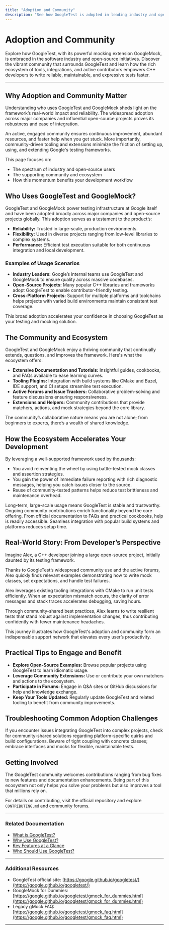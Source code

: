 ```yaml
---
title: "Adoption and Community"
description: "See how GoogleTest is adopted in leading industry and open-source projects, and discover the active community and tooling ecosystem that accelerates C++ development."
---
```


# Adoption and Community

Explore how GoogleTest, with its powerful mocking extension GoogleMock, is embraced in the software industry and open-source initiatives. Discover the vibrant community that surrounds GoogleTest and learn how the rich ecosystem of tools, integrations, and active contributors empowers C++ developers to write reliable, maintainable, and expressive tests faster.

---

## Why Adoption and Community Matter

Understanding who uses GoogleTest and GoogleMock sheds light on the framework’s real-world impact and reliability. The widespread adoption across major companies and influential open-source projects proves its robustness and ease of integration.

An active, engaged community ensures continuous improvement, abundant resources, and faster help when you get stuck. More importantly, community-driven tooling and extensions minimize the friction of setting up, using, and extending Google's testing frameworks.

This page focuses on:

- The spectrum of industry and open-source users
- The supporting community and ecosystem
- How this momentum benefits your development workflow

## Who Uses GoogleTest and GoogleMock?

GoogleTest and GoogleMock power testing infrastructure at Google itself and have been adopted broadly across major companies and open-source projects globally. This adoption serves as a testament to the product’s:

- **Reliability:** Trusted in large-scale, production environments.
- **Flexibility:** Used in diverse projects ranging from low-level libraries to complex systems.
- **Performance:** Efficient test execution suitable for both continuous integration and local development.

### Examples of Usage Scenarios

- **Industry Leaders:** Google’s internal teams use GoogleTest and GoogleMock to ensure quality across massive codebases.
- **Open-Source Projects:** Many popular C++ libraries and frameworks adopt GoogleTest to enable contributor-friendly testing.
- **Cross-Platform Projects:** Support for multiple platforms and toolchains helps projects with varied build environments maintain consistent test coverage.

This broad adoption accelerates your confidence in choosing GoogleTest as your testing and mocking solution.

## The Community and Ecosystem

GoogleTest and GoogleMock enjoy a thriving community that continually extends, questions, and improves the framework. Here's what the ecosystem offers:

- **Extensive Documentation and Tutorials:** Insightful guides, cookbooks, and FAQs available to ease learning curves.
- **Tooling Plugins:** Integration with build systems like CMake and Bazel, IDE support, and CI setups streamline test execution.
- **Active Forums and Issue Trackers:** Collaborative problem-solving and feature discussions ensuring responsiveness.
- **Extensions and Helpers:** Community contributions that provide matchers, actions, and mock strategies beyond the core library.

<Note>
The community’s collaborative nature means you are not alone; from beginners to experts, there’s a wealth of shared knowledge.
</Note>

## How the Ecosystem Accelerates Your Development

By leveraging a well-supported framework used by thousands:

- You avoid reinventing the wheel by using battle-tested mock classes and assertion strategies.
- You gain the power of immediate failure reporting with rich diagnostic messages, helping you catch issues closer to the source.
- Reuse of community-tested patterns helps reduce test brittleness and maintenance overhead.

<AccordionGroup title="Key Benefits of Community Adoption">
<Accordion title="Reliability through Usage">
Long-term, large-scale usage means GoogleTest is stable and trustworthy.
</Accordion>
<Accordion title="Innovation and Extensibility">
Ongoing community contributions enrich functionality beyond the core offering.
</Accordion>
<Accordion title="Comprehensive Support Resources">
From official documentation to FAQs and practical cookbooks, help is readily accessible.
</Accordion>
<Accordion title="Tooling and Integrations">
Seamless integration with popular build systems and platforms reduces setup time.
</Accordion>
</AccordionGroup>

## Real-World Story: From Developer’s Perspective

Imagine Alex, a C++ developer joining a large open-source project, initially daunted by its testing framework.

Thanks to GoogleTest’s widespread community use and the active forums, Alex quickly finds relevant examples demonstrating how to write mock classes, set expectations, and handle test failures.

Alex leverages existing tooling integrations with CMake to run unit tests efficiently. When an expectation mismatch occurs, the clarity of error messages and stack traces accelerates debugging, saving hours.

Through community-shared best practices, Alex learns to write resilient tests that stand robust against implementation changes, thus contributing confidently with fewer maintenance headaches.

This journey illustrates how GoogleTest's adoption and community form an indispensable support network that elevates every user’s productivity.

## Practical Tips to Engage and Benefit

- **Explore Open-Source Examples:** Browse popular projects using GoogleTest to learn idiomatic usage.
- **Leverage Community Extensions:** Use or contribute your own matchers and actions to the ecosystem.
- **Participate in Forums:** Engage in Q&A sites or GitHub discussions for help and knowledge exchange.
- **Keep Your Tools Updated:** Regularly update GoogleTest and related tooling to benefit from community improvements.

## Troubleshooting Common Adoption Challenges

<Tip>
If you encounter issues integrating GoogleTest into complex projects, check for community-shared solutions regarding platform-specific quirks and build configurations.
</Tip>

<Warning>
Beware of tight coupling with concrete classes; embrace interfaces and mocks for flexible, maintainable tests.
</Warning>

## Getting Involved

The GoogleTest community welcomes contributions ranging from bug fixes to new features and documentation enhancements. Being part of this ecosystem not only helps you solve your problems but also improves a tool that millions rely on.

For details on contributing, visit the official repository and explore `CONTRIBUTING.md` and community forums.

---

### Related Documentation

- [What is GoogleTest?](/overview/product-intro/what-is-googletest)
- [Why Use GoogleTest?](/overview/product-intro/value-proposition)
- [Key Features at a Glance](/overview/feature-highlight/feature-overview)
- [Who Should Use GoogleTest?](/overview/feature-highlight/target-audience-use-cases)

---

### Additional Resources

- GoogleTest official site: [https://google.github.io/googletest/](https://google.github.io/googletest/)
- GoogleMock for Dummies: [https://google.github.io/googletest/gmock_for_dummies.html](https://google.github.io/googletest/gmock_for_dummies.html)
- Legacy gMock FAQ: [https://google.github.io/googletest/gmock_faq.html](https://google.github.io/googletest/gmock_faq.html)

---